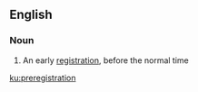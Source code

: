==English==

===Noun===
{{en-noun}}

# An early [[registration]], before the normal time

[[ku:preregistration]]